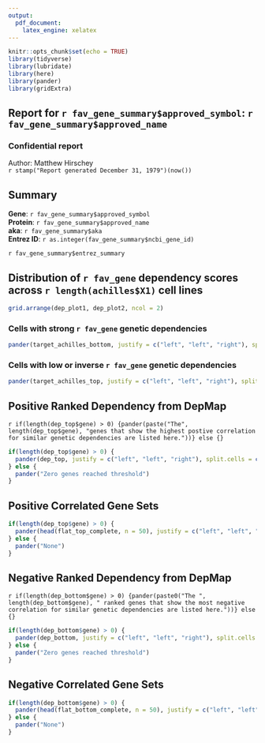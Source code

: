 ```yaml
---
output:
  pdf_document:
    latex_engine: xelatex
---
```


```r
knitr::opts_chunk$set(echo = TRUE)
library(tidyverse)
library(lubridate)
library(here)
library(pander)
library(gridExtra)
```

## Report for `r fav_gene_summary$approved_symbol`: `r fav_gene_summary$approved_name`  
### Confidential report  
Author: Matthew Hirschey  
`r stamp("Report generated December 31, 1979")(now())`  
  
## Summary  
**Gene**: `r fav_gene_summary$approved_symbol`  
**Protein**: `r fav_gene_summary$approved_name`  
**aka**: `r fav_gene_summary$aka`  
**Entrez ID**: `r as.integer(fav_gene_summary$ncbi_gene_id)`
  
`r fav_gene_summary$entrez_summary`  
  
\newpage 
## Distribution of `r fav_gene` dependency scores across `r length(achilles$X1)` cell lines  
  
```r
grid.arrange(dep_plot1, dep_plot2, ncol = 2)
```
  
### Cells with strong `r fav_gene` genetic dependencies  
```r
pander(target_achilles_bottom, justify = c("left", "left", "right"), split.cells = c("25%", "65%", "10%"))
```
    
### Cells with low or inverse `r fav_gene` genetic dependencies
```r
pander(target_achilles_top, justify = c("left", "left", "right"), split.cells = c("25%", "65%", "10%"))
```
  
## Positive Ranked Dependency from DepMap  
`r if(length(dep_top$gene) > 0) {pander(paste("The", length(dep_top$gene), "genes that show the highest postive correlation for similar genetic dependencies are listed here."))} else {}`  
```r
if(length(dep_top$gene) > 0) {
  pander(dep_top, justify = c("left", "left", "right"), split.cells = c("25%", "65%", "10%"))
} else {
  pander("Zero genes reached threshold")
}
```
  
\newpage    
## Positive Correlated Gene Sets  
  
```r
if(length(dep_top$gene) > 0) {
  pander(head(flat_top_complete, n = 50), justify = c("left", "left", "right"), split.table = Inf)
} else {
  pander("None")
}
```
  
\newpage
## Negative Ranked Dependency from DepMap  
`r if(length(dep_bottom$gene) > 0) {pander(paste0("The ", length(dep_bottom$gene), " ranked genes that show the most negative correlation for similar genetic dependencies are listed here."))} else {}`  
```r
if(length(dep_bottom$gene) > 0) {
  pander(dep_bottom, justify = c("left", "left", "right"), split.cells = c("25%", "65%", "10%"))
} else {
  pander("Zero genes reached threshold")
}
```
  
\newpage  
## Negative Correlated Gene Sets  
   
```r
if(length(dep_bottom$gene) > 0) {
  pander(head(flat_bottom_complete, n = 50), justify = c("left", "left", "right"), split.table = Inf)
} else {
  pander("None")
}
```
